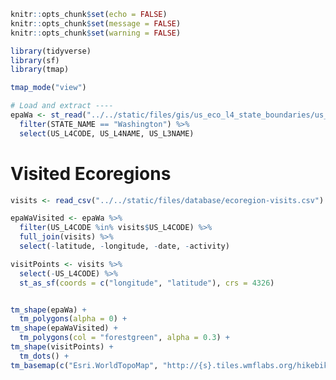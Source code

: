 ```r
knitr::opts_chunk$set(echo = FALSE)
knitr::opts_chunk$set(message = FALSE)
knitr::opts_chunk$set(warning = FALSE)
```

```r
library(tidyverse)
library(sf)
library(tmap)

tmap_mode("view")

# Load and extract ----
epaWa <- st_read("../../static/files/gis/us_eco_l4_state_boundaries/us_eco_l4.shp") %>% 
  filter(STATE_NAME == "Washington") %>% 
  select(US_L4CODE, US_L4NAME, US_L3NAME)
```

# Visited Ecoregions

```r
visits <- read_csv("../../static/files/database/ecoregion-visits.csv")

epaWaVisited <- epaWa %>% 
  filter(US_L4CODE %in% visits$US_L4CODE) %>% 
  full_join(visits) %>% 
  select(-latitude, -longitude, -date, -activity)

visitPoints <- visits %>% 
  select(-US_L4CODE) %>% 
  st_as_sf(coords = c("longitude", "latitude"), crs = 4326)


tm_shape(epaWa) +
  tm_polygons(alpha = 0) +
tm_shape(epaWaVisited) +
  tm_polygons(col = "forestgreen", alpha = 0.3) +
tm_shape(visitPoints) +
  tm_dots() +
tm_basemap(c("Esri.WorldTopoMap", "http://{s}.tiles.wmflabs.org/hikebike/{z}/{x}/{y}.png", "OpenStreetMap"))

```
